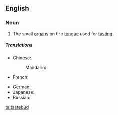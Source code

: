 ==English==
===Noun===
{{en-noun}}
# The small [[organ]]s on the [[tongue]] used for [[tasting]].

=====Translations=====
{{trans-top|a small organ on the tongue used for tasting}}
* Chinese:
*: Mandarin: {{t|zh|味蕾|tr=wèilěi|sc=Hani}}
* French: {{t|fr|papille|f}}
{{trans-mid}}
* German: {{t|de|Geschmacksknospe|f}}
* Japanese: {{t|ja|味蕾|tr=みらい, mirai|sc=Jpan}}
* Russian: {{t|ru|вкусовой сосочек|m|tr=vkusovój sosóček|sc=Cyrl}}
{{trans-bottom}}

[[ta:tastebud]]